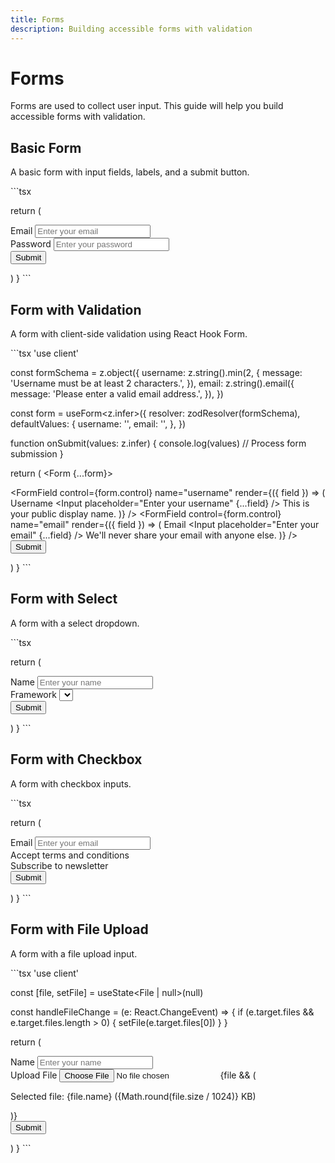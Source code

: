 ```yaml
---
title: Forms
description: Building accessible forms with validation
---
```


# Forms

Forms are used to collect user input. This guide will help you build accessible forms with validation.

## Basic Form

A basic form with input fields, labels, and a submit button.

\`\`\`tsx

  return (
    <form className="space-y-6">
      <div className="space-y-2">
        <Label htmlFor="email">Email</Label>
        <Input id="email" type="email" placeholder="Enter your email" required />
      </div>
      <div className="space-y-2">
        <Label htmlFor="password">Password</Label>
        <Input id="password" type="password" placeholder="Enter your password" required />
      </div>
      <Button type="submit">Submit</Button>
    </form>
  )
}
\`\`\`

## Form with Validation

A form with client-side validation using React Hook Form.

\`\`\`tsx
'use client'


const formSchema = z.object({
  username: z.string().min(2, {
    message: 'Username must be at least 2 characters.',
  }),
  email: z.string().email({
    message: 'Please enter a valid email address.',
  }),
})

  const form = useForm<z.infer<typeof formSchema>>({
    resolver: zodResolver(formSchema),
    defaultValues: {
      username: '',
      email: '',
    },
  })

  function onSubmit(values: z.infer<typeof formSchema>) {
    console.log(values)
    // Process form submission
  }

  return (
    <Form {...form}>
      <form onSubmit={form.handleSubmit(onSubmit)} className="space-y-8">
        <FormField
          control={form.control}
          name="username"
          render={({ field }) => (
            <FormItem>
              <FormLabel>Username</FormLabel>
              <FormControl>
                <Input placeholder="Enter your username" {...field} />
              </FormControl>
              <FormDescription>
                This is your public display name.
              </FormDescription>
              <FormMessage />
            </FormItem>
          )}
        />
        <FormField
          control={form.control}
          name="email"
          render={({ field }) => (
            <FormItem>
              <FormLabel>Email</FormLabel>
              <FormControl>
                <Input placeholder="Enter your email" {...field} />
              </FormControl>
              <FormDescription>
                We'll never share your email with anyone else.
              </FormDescription>
              <FormMessage />
            </FormItem>
          )}
        />
        <Button type="submit">Submit</Button>
      </form>
    </Form>
  )
}
\`\`\`

## Form with Select

A form with a select dropdown.

\`\`\`tsx

  return (
    <form className="space-y-6">
      <div className="space-y-2">
        <Label htmlFor="name">Name</Label>
        <Input id="name" placeholder="Enter your name" />
      </div>
      <div className="space-y-2">
        <Label htmlFor="framework">Framework</Label>
        <Select>
          <SelectTrigger id="framework">
            <SelectValue placeholder="Select a framework" />
          </SelectTrigger>
          <SelectContent>
            <SelectItem value="next">Next.js</SelectItem>
            <SelectItem value="react">React</SelectItem>
            <SelectItem value="vue">Vue</SelectItem>
            <SelectItem value="angular">Angular</SelectItem>
            <SelectItem value="svelte">Svelte</SelectItem>
          </SelectContent>
        </Select>
      </div>
      <Button type="submit">Submit</Button>
    </form>
  )
}
\`\`\`

## Form with Checkbox

A form with checkbox inputs.

\`\`\`tsx

  return (
    <form className="space-y-6">
      <div className="space-y-2">
        <Label htmlFor="email">Email</Label>
        <Input id="email" type="email" placeholder="Enter your email" />
      </div>
      <div className="space-y-2">
        <div className="flex items-center space-x-2">
          <Checkbox id="terms" />
          <label
            htmlFor="terms"
            className="text-sm font-medium leading-none peer-disabled:cursor-not-allowed peer-disabled:opacity-70"
          >
            Accept terms and conditions
          </label>
        </div>
      </div>
      <div className="space-y-2">
        <div className="flex items-center space-x-2">
          <Checkbox id="newsletter" />
          <label
            htmlFor="newsletter"
            className="text-sm font-medium leading-none peer-disabled:cursor-not-allowed peer-disabled:opacity-70"
          >
            Subscribe to newsletter
          </label>
        </div>
      </div>
      <Button type="submit">Submit</Button>
    </form>
  )
}
\`\`\`

## Form with File Upload

A form with a file upload input.

\`\`\`tsx
'use client'


  const [file, setFile] = useState<File | null>(null)

  const handleFileChange = (e: React.ChangeEvent<HTMLInputElement>) => {
    if (e.target.files && e.target.files.length > 0) {
      setFile(e.target.files[0])
    }
  }

  return (
    <form className="space-y-6">
      <div className="space-y-2">
        <Label htmlFor="name">Name</Label>
        <Input id="name" placeholder="Enter your name" />
      </div>
      <div className="space-y-2">
        <Label htmlFor="file">Upload File</Label>
        <Input id="file" type="file" onChange={handleFileChange} />
        {file && (
          <p className="text-sm text-gray-7">
            Selected file: {file.name} ({Math.round(file.size / 1024)} KB)
          </p>
        )}
      </div>
      <Button type="submit">Submit</Button>
    </form>
  )
}
\`\`\`
